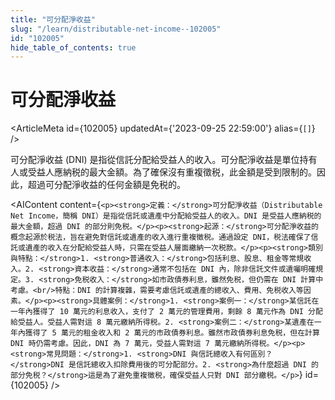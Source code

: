 ```yaml
---
title: "可分配淨收益"
slug: "/learn/distributable-net-income--102005"
id: "102005"
hide_table_of_contents: true
---
```



# 可分配淨收益

<ArticleMeta id={102005} updatedAt={'2023-09-25 22:59:00'} alias={`[]`} />
<div className='border-solid border-b border-t-0 my-4 border-[var(--ifm-color-gray-300)]' />

可分配淨收益 (DNI) 是指從信託分配給受益人的收入。可分配淨收益是單位持有人或受益人應納税的最大金額。為了確保沒有重複徵税，此金額是受到限制的。因此，超過可分配淨收益的任何金額是免税的。

<AIContent content={`<p><strong>定義：</strong>可分配淨收益（Distributable Net Income，簡稱 DNI）是指從信託或遺產中分配給受益人的收入。DNI 是受益人應納税的最大金額，超過 DNI 的部分則免税。</p><p><strong>起源：</strong>可分配淨收益的概念起源於税法，旨在避免對信託或遺產的收入進行重複徵税。通過設定 DNI，税法確保了信託或遺產的收入在分配給受益人時，只需在受益人層面繳納一次税款。</p><p><strong>類別與特點：</strong>1. <strong>普通收入：</strong>包括利息、股息、租金等常規收入。2. <strong>資本收益：</strong>通常不包括在 DNI 內，除非信託文件或遺囑明確規定。3. <strong>免税收入：</strong>如市政債券利息，雖然免税，但仍需在 DNI 計算中考慮。<br/>特點：DNI 的計算複雜，需要考慮信託或遺產的總收入、費用、免税收入等因素。</p><p><strong>具體案例：</strong>1. <strong>案例一：</strong>某信託在一年內獲得了 10 萬元的利息收入，支付了 2 萬元的管理費用，剩餘 8 萬元作為 DNI 分配給受益人。受益人需對這 8 萬元繳納所得税。2. <strong>案例二：</strong>某遺產在一年內獲得了 5 萬元的租金收入和 2 萬元的市政債券利息。雖然市政債券利息免税，但在計算 DNI 時仍需考慮。因此，DNI 為 7 萬元，受益人需對這 7 萬元繳納所得税。</p><p><strong>常見問題：</strong>1. <strong>DNI 與信託總收入有何區別？</strong>DNI 是信託總收入扣除費用後的可分配部分。2. <strong>為什麼超過 DNI 的部分免税？</strong>這是為了避免重複徵税，確保受益人只對 DNI 部分繳税。</p>`} id={102005} />

